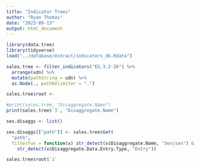 ---
title: "Indicator Trees"
author: "Ryan Thomas"
date: "2023-09-13"
output: html_document
---

```{r setup, include=FALSE}
library(data.tree)
library(tidyverse)
load("../database/extract/indicators_db.Rdata")
```


```{r}

sales.tree <- filter_indicators("EG.3.2-26") %>%
  arrange(udn) %>%
  mutate(pathString = udn) %>%
  as.Node(., pathDelimiter = ".")

sales.tree$root <- 
```


```{r}
#print(sales.tree, "Disaggregate.Name")
print(sales.tree$`3`, "Disaggregate.Name")
```


```{r}
sex.disaggs <- list()

sex.disaggs[["path"]] <- sales.tree$Get(
  "path", 
  filterFun = function(x) str_detect(x$Disaggregate.Name, "Sex|sex") &
    str_detect(x$Disaggregate.Data.Entry.Type, "Entry"))

```



```{r}
sales.tree$root$`3`

```


